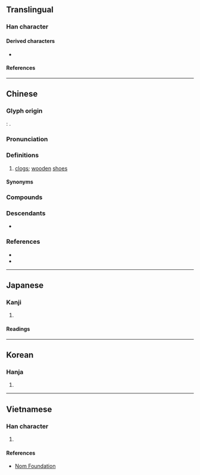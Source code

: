 {{character info}}
==Translingual==

===Han character===
{{Han char|rn=44|rad=尸|as=07|sn=10|four=77247|canj=SHOE,XSHOE|ids=⿸尸𫹍}}

====Derived characters====
* {{l|mul|[[𢲈]], [[𥰦]]}}

====References====
{{Han ref|kx=0302.030|dkj=07708|dj=0599.160|hdz=20976.010|uh=5C50}}

----

==Chinese==
{{zh-forms|alt=𡰸,𡰵,⿸尸技,⿸尸𢪊,𭕞,⿸尸𭣖<!-- Note: 𭣖 is ⿰丬支 not ⿰爿支 (Mistake in Hanazono font) -->}} <!-- Refer http://dict.variants.moe.edu.tw/variants/rbt/word_attribute.rbt?educode=A01092 -->

===Glyph origin===
{{Han etym}}
''{{w|Shuowen}}'': {{Han compound|履|支|c1=s|c2=p|t1=shoe|ls=psc}}. <!-- Refer Shuowen Jiezi -->

===Pronunciation===
{{zh-pron
|m=jī
|c=kek6
|h=pfs=khia̍k;gd=kiag6
|mb=già
|md=kiăh
|mn=kia̍h/yl:kiā
|mn-t=giah8
|w=5jjiq,5jjioq
|mc=y
|oc=y
|cat=n
}}

===Definitions===
{{zh-hanzi}}

# {{lb|zh|Classical|Cantonese|Hakka|or|Min}} [[clog]]s; [[wooden]] [[shoe]]s

====Synonyms====
{{zh-dial|木屐}}

===Compounds===
{{zh-der|屐齒|木屐|登山屐|折屐|挈屐而歸|裙屐少年|蠟屐|謝公屐|阮孚蠟屐|裙屐|連齒木屐|謝屐|謝安折屐}}

===Descendants===
* {{desc|th|เกี๊ยะ|bor=1}}

===References===
* {{R:twedu|A01092}}
* {{R:yue:Hanzi}}

----

==Japanese==

===Kanji===
{{ja-kanji|grade=|rs=尸07}}

# {{rfdef|ja|sort=尸07}}

====Readings====
{{ja-readings
|on=げき, けき
|kun=はきもの
}}

----

==Korean==

===Hanja===
{{ko-hanja|hangeul=극|rv=geuk|mr=kŭk}}

# {{rfdef|ko|sort=尸07}}

----

==Vietnamese==

===Han character===
{{vi-hantu|rs=尸07|[[kịch]]}}

# {{rfdef|vi|sort=尸07}}

====References====
* [http://nomfoundation.org/common/nom_details.php?codepoint=5C50 Nom Foundation]